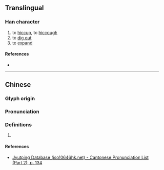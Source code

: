 {{character info/new}}
==Translingual==

===Han character===
{{Han char|rn=76|rad=欠|as=06|sn=10|four=|canj=TUNO|ids=⿰屰欠}}

# to [[hiccup]], to [[hiccough]]
# to [[dig out]]
# to [[expand]]

====References====
* {{Han ref|kx=0567.220|dkj=16064|dj=0955.400|hdz=32139.060|uh=6B2E|ud=27438}}

----

==Chinese==
{{zh-forms}}

===Glyph origin===
{{Han etym}}

===Pronunciation===
{{zh-pron
|m=jué
|c=kyut3
|mc=y
|oc=y
|ma=
|cat=v
}}
===Definitions===
{{zh-hanzi}}

# {{rfdef|zh}}
====References====
* [http://www.iso10646hk.net/jp/document/download.jsp Jyutping Database (iso10646hk.net) - Cantonese Pronunciation List (Part 2), p. 134]